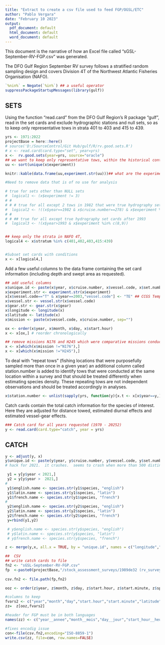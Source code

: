 ```yaml
---
title: "Extract to create a csv file used to feed FGP/OGSL/ETC"
author: "Pablo Vergara"
date: "February 10 2023"
output:
  pdf_document: default
  html_document: default
  word_document: default
---
```

This document is the narrative of how an Excel file called "sGSL-September-RV-FGP.csv" was generated.

The DFO Gulf Region September RV survey follows a stratified random sampling design and covers Division 4T of the Northwest Atlantic Fisheries Organisation (NAFO).


```r
`%nin%` = Negate(`%in%`) ## a useful operator
suppressPackageStartupMessages(library(gulf))
```

## SETS
Using the function "read.card" from the DFO Gulf Region's R package "gulf", read in the set cards and exclude hydrographic stations and null sets, so as to keep only representative tows in strata 401 to 403 and 415 to 439.

```r
yrs <- 1971:2022
projectBase = here::here()
# source('D:/SourceControl/Git Hub/gulf/R/rv.good.sets.R')
# x <- read.card(card.type="set", year=yrs)
x <-  rv.good.sets(year=yrs, source="oracle")
## we want to keep only representative tows, within the historical context that some tows were identified as "hydrography" before 1993 but were really fishing stations
uu <- sort(unique(x$experiment))
```

```r
knitr::kable(data.frame(uu,experiment.str(uu)))## what are the experiment codes
```

```r
#Need to remove data that is of no use for analysis

# true for sets other than NULL sets
#  logical1 <- (x$experiment != 3)
# # 
# # # true for all except 2 tows in 1982 that were true hydrography set cards
#  logical2 <- !((x$year==1982 & x$cruise.number==278) & x$experiment %in% c(8,9))
# # 
# # ## true for all except true hydrography set cards after 1993
#  logical3 <- !(x$year>1993 & x$experiment %in% c(8,9))


## keep only the strata in NAFO 4T,
logical4 <- x$stratum %in% c(401,402,403,415:439)


#Subset set cards with conditions
x <- x[logical4,]
```

Add a few useful columns to the data frame containing the set card information (including depth and swept area as requested).
```r
## add useful columns
x$unique.id <- paste(x$year, x$cruise.number, x$vessel.code, x$set.number, sep="-")
x$experiment.str <- experiment.str(x$experiment)
x[x$vessel.code=="T" & x$year==2003,"vessel.code"] <- "TE" ## CCGS Templeman used in 2003
x$vessel.str <- vessel.str(x$vessel.code)
x$gear.str <- gear.str(x$gear)
x$longitude <- longitude(x)
x$latitude <- latitude(x)
x$mission <- paste(x$vessel.code, x$cruise.number, sep="")

ox <- order(x$year, x$month, x$day, x$start.hour)
x <- x[ox,] # reorder chronologically

## remove missions N176 and H245 which were comparative missions conducted in August 1992
x <- x[which(x$mission !="N176"),]
x <- x[which(x$mission !="H245"),]

```

To deal with "repeat tows" (fishing locations that were purposefully sampled more than once in a given year) an additional column called station.number is added to identify tows that were conducted at the same location within a survey and that should be treated differently when estimating species density. These repeating tows are not independent observations and should be treated accordingly in analyses.

```r
x$station.number <- unlist(sapply(yrs, function(y){x.t <- x[x$year==y,]; station.number(x.t, method="observed")}))
```

Catch cards contain the total catch information for the species of interest. Here they are adjusted for distance towed, estimated diurnal effects and estimated vessel-gear effects.
```r
### Catch card for all years requested (1970 - 20252)
y <- read.card(card.type="catch", year = yrs)
```

## CATCH
```r
y <- adjust(y, x)
y$unique.id <- paste(y$year, y$cruise.number, y$vessel.code, y$set.number, sep="-")
# hack for 2021.  it crashes.  seems to crash when more than 500 distinct entries.

 y1 = y[y$year < 2021,]
 y2 = y[y$year >  2021,]
# 
 y1$english.name <- species.str(y1$species, "english")
 y1$latin.name <- species.str(y1$species, "latin")
 y1$french.name <- species.str(y1$species, "french")
# 
 y2$english.name <- species.str(y2$species, "english")
 y2$latin.name <- species.str(y2$species, "latin")
 y2$french.name <- species.str(y2$species, "french")
 y=rbind(y1,y2)

 # y$english.name <- species.str(y$species, "english")
 # y$latin.name <- species.str(y$species, "latin")
 # y$french.name <- species.str(y$species, "french")

z <- merge(y,x, all.x = TRUE, by = "unique.id", names = c("longitude","latitude", "gear.str"))

##  CSV
## write catch cards to file
fn2 <- "sGSL-September-RV-FGP.csv"
fp  <-paste0(projectBase,"/stock_assessment_surveys/1989de32 (rv_survey)/")
       
csv.fn2 <- file.path(fp,fn2)

ooz <- order(z$year, z$month, z$day, z$start.hour, z$start.minute, z$species)

#columns to keep
fvars2 <- c("year","month","day","start.hour","start.minute","latitude","longitude","gear.str","species","french.name","english.name","latin.name","weight.caught","number.caught")
zz=  z[ooz,fvars2]

#header for FGP must be in both languages
names(zz) <- c("year__annee","month__mois","day__jour","start_hour__heure_de_depart","start_minute__minute_de_depart","latitude","longitude","gear__equipement","species__espece","french_name__nom_francais","english_name__nom_anglais","latin_name__nom_latin","weight_caught__poids_pris","number_caught__quantite_attrape")

#fixes encodig issue
con<-file(csv.fn2,encoding="ISO-8859-1")
write.csv(zz, file=con, row.names=FALSE)
```
